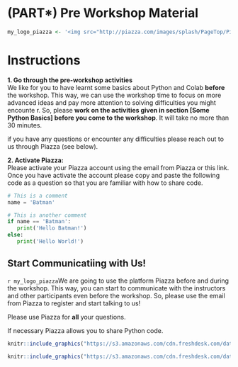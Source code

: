 # (PART\*) Pre Workshop Material {-}

```r
my_logo_piazza <- '<img src="http://piazza.com/images/splash/PageTop/Piazza-Icon.png" class="float-right" width="110px"/>'
```


# Instructions

**1. Go through the pre-workshop activities**
<br>We like for you to have learnt some basics about Python and Colab **before** the workshop. This way, we can use the workshop time to focus on more advanced ideas and pay more attention to solving difficulties you might encounte
r. So,  please **work on the activities given in section [Some Python Basics] before you come to the workshop**. It will take no more than 30 minutes.

if you have any questions or encounter any difficulties please reach out to us through Piazza (see below).

**2. Activate Piazza:**
<br>Please activate your Piazza account using the email from Piazza or this link. Once you have activate the account please copy and paste the following code as a question so that you are familiar with how to share code.
```python
# This is a comment
name = 'Batman'

# This is another comment
if name == 'Batman':
   print('Hello Batman!')
else:
   print('Hello World!')
```

## Start Communicatiing with Us! {.unnumbered}

`r my_logo_piazza`We are going to use the platform Piazza before and during the workshop. This way, you can start to communicate with the instructors and other participants even before the workshop. So, please use the email from Piazza to register and start talking to us!

Please use Piazza for **all** your questions.

::: {.rmdtip}
If necessary Piazza allows you to share Python code.

```r
knitr::include_graphics("https://s3.amazonaws.com/cdn.freshdesk.com/data/helpdesk/attachments/production/48040066646/original/YNJ0m8Wsz1UVTf7arF8gqzjKERE22B71-A.png?1589490612")
```

```r
knitr::include_graphics("https://s3.amazonaws.com/cdn.freshdesk.com/data/helpdesk/attachments/production/48040066775/original/lqkaZfbo_fEhdKNj-h3HeD11ddf_JwHQrw.png?1589490718")
```
:::
